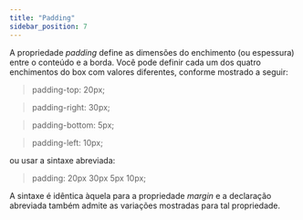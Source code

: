 ```yaml
---
title: "Padding"
sidebar_position: 7
---
```


A propriedade _padding_ define as dimensões do enchimento (ou espessura) entre o conteúdo e a borda. Você pode definir cada um dos quatro enchimentos do box com valores diferentes, conforme mostrado a seguir:

> padding-top: 20px;

> padding-right: 30px;

> padding-bottom: 5px;

> padding-left: 10px;

ou usar a sintaxe abreviada:

> padding: 20px 30px 5px 10px;

A sintaxe é idêntica àquela para a propriedade _margin_ e a declaração abreviada também admite as variações mostradas para tal propriedade.
